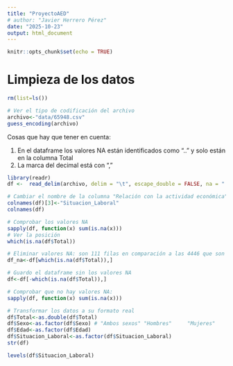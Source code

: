 ```yaml
---
title: "ProyectoAED"
# author: "Javier Herrero Pérez"
date: "2025-10-23"
output: html_document
---
```


```r
knitr::opts_chunk$set(echo = TRUE)
```

# Limpieza de los datos

```r
rm(list=ls())
```

```r
# Ver el tipo de codificación del archivo
archivo<-"data/65948.csv"
guess_encoding(archivo)
```


Cosas que hay que tener en cuenta:

1. En el dataframe los valores NA están identificados como ".." y solo están en la columna Total
2. La marca del decimal está con ","

```r
library(readr)
df <-  read_delim(archivo, delim = "\t", escape_double = FALSE, na = "..", trim_ws = TRUE,locale = locale(decimal_mark = ","))
```

```r
# Cambiar el nombre de la columna "Relación con la actividad económica" a uno más corto
colnames(df)[3]<-"Situacion_Laboral"
colnames(df)
```


```r
# Comprobar los valores NA
sapply(df, function(x) sum(is.na(x)))
# Ver la posición 
which(is.na(df$Total))
```

```r
# Eliminar valores NA: son 111 filas en comparación a las 4446 que son en total
df_na<-df[which(is.na(df$Total)),]
```

```r
# Guardo el dataframe sin los valores NA
df<-df[-which(is.na(df$Total)),]
```

```r
# Comprobar que no hay valores NA:
sapply(df, function(x) sum(is.na(x)))
```

```r
# Transformar los datos a su formato real
df$Total<-as.double(df$Total)
df$Sexo<-as.factor(df$Sexo) # "Ambos sexos" "Hombres"     "Mujeres" 
df$Edad<-as.factor(df$Edad)
df$Situacion_Laboral<-as.factor(df$Situacion_Laboral)
str(df)
```


```r
levels(df$Situacion_Laboral)
```




